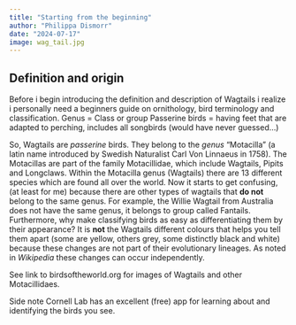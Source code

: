 ```yaml
---
title: "Starting from the beginning"
author: "Philippa Dismorr"
date: "2024-07-17"
image: wag_tail.jpg
---
```


## Definition and origin 

Before i begin introducing the definition and description of Wagtails i realize i personally need a beginners guide on ornithology, bird terminology and classification. 
Genus = Class or group 
Passerine birds = having feet that are adapted to perching, includes all songbirds (would have never guessed...)

So, Wagtails are *passerine* birds. They belong to the *genus* "Motacilla" (a latin name introduced by Swedish Naturalist Carl Von Linnaeus in 1758). The Motacillas are part of the family Motacillidae, which include Wagtails, Pipits and Longclaws. Within the Motacilla genus (Wagtails) there are 13 different species which are found all over the world. Now it starts to get confusing, (at least for me) because there are other types of wagtails that **do not** belong to the same genus. For example, the Willie Wagtail from Australia does not have the same genus, it belongs to group called Fantails. 
Furthermore, why make classifying birds as easy as differentiating them by their appearance?  It is **not** the Wagtails different colours that helps you tell them apart (some are yellow, others grey, some distinctly black and white) because these changes are not part of their evolutionary lineages. As noted in *Wikipedia* these changes can occur independently.


See link to birdsoftheworld.org for images of Wagtails and other Motacillidaes.

Side note Cornell Lab has an excellent (free) app for learning about and identifying the birds you see. 

